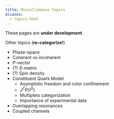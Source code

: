 ```yaml
---
title: Miscellaneous topics
aliases:
  - topics.html
---
```


:::{.callout-warning}
These pages are **under development**.
:::

:::{.callout-warning title="To do"}

Other topics (**re-categorize!**)

- Phase-space
- Coherent vs incoherent
- $P$-vector
- (?) $S$-matrix
- (?) Spin density
- Constituent Quark Model
  - Asymptotic freedom and color confinement
  - $J^CP(I^G)$
  - Multiplets categorization
  - Importance of experimental data
- Overlapping resonances
- Coupled channels

:::
